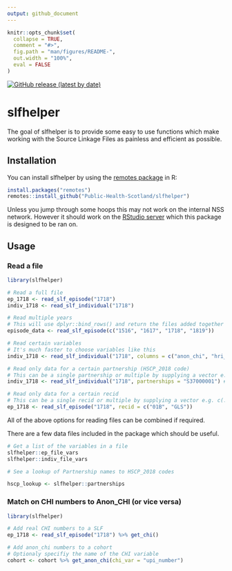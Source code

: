 ```yaml
---
output: github_document
---
```


<!-- README.md is generated from README.Rmd. Please edit that file -->

```r
knitr::opts_chunk$set(
  collapse = TRUE,
  comment = "#>",
  fig.path = "man/figures/README-",
  out.width = "100%",
  eval = FALSE
)
```

<!-- badges: start -->
[![GitHub release (latest by date)](https://img.shields.io/github/v/release/Public-Health-Scotland/slfhelper)](https://github.com/Public-Health-Scotland/slfhelper/releases/latest)
<!-- badges: end -->

# slfhelper

The goal of slfhelper is to provide some easy to use functions which make 
working with the Source Linkage Files as painless and efficient as possible.

## Installation

You can install slfhelper by using the [remotes package](https://remotes.r-lib.org/) in R:

```r
install.packages("remotes")
remotes::install_github("Public-Health-Scotland/slfhelper")
```

Unless you jump through some hoops this may not work on the internal NSS network.
However it should work on the [RStudio server](https://rstudio.nhsnss.scot.nhs.uk/)
which this package is designed to be ran on.

## Usage

### Read a file

```r
library(slfhelper)

# Read a full file
ep_1718 <- read_slf_episode("1718")
indiv_1718 <- read_slf_individual("1718")

# Read multiple years
# This will use dplyr::bind_rows() and return the files added together as a single tibble
episode_data <- read_slf_episode(c("1516", "1617", "1718", "1819"))

# Read certain variables 
# It's much faster to choose variables like this
indiv_1718 <- read_slf_individual("1718", columns = c("anon_chi", "hri_scot"))

# Read only data for a certain partnership (HSCP_2018 code)
# This can be a single partnership or multiple by supplying a vector e.g. c(...)
indiv_1718 <- read_slf_individual("1718", partnerships = "S37000001") # Aberdeen City

# Read only data for a certain recid
# This can be a single recid or multiple by supplying a vector e.g. c(...)
ep_1718 <- read_slf_episode("1718", recid = c("01B", "GLS"))
```

All of the above options for reading files can be combined if required. 

There are a few data files included in the package which should be useful.

```r
# Get a list of the variables in a file
slfhelper::ep_file_vars
slfhelper::indiv_file_vars

# See a lookup of Partnership names to HSCP_2018 codes

hscp_lookup <- slfhelper::partnerships
```

### Match on CHI numbers to Anon_CHI (or vice versa)

```r
library(slfhelper)

# Add real CHI numbers to a SLF
ep_1718 <- read_slf_episode("1718") %>% get_chi()

# Add anon_chi numbers to a cohort
# Optionaly specifiy the name of the CHI variable
cohort <- cohort %>% get_anon_chi(chi_var = "upi_number")
```



